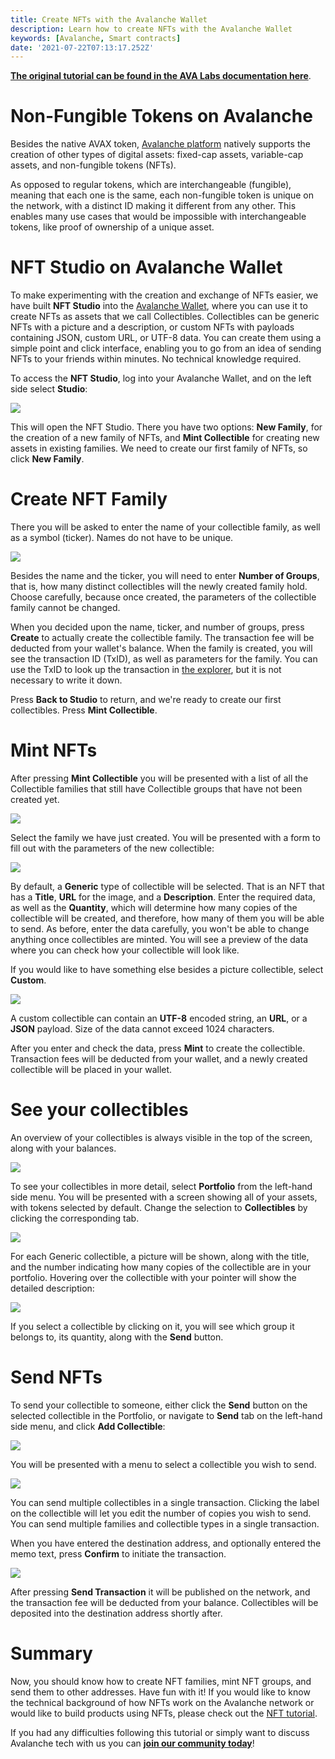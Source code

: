 ```yaml
---
title: Create NFTs with the Avalanche Wallet
description: Learn how to create NFTs with the Avalanche Wallet
keywords: [Avalanche, Smart contracts]
date: '2021-07-22T07:13:17.252Z'
---
```


[**The original tutorial can be found in the AVA Labs documentation here**](https://docs.avax.network/build/tutorials/smart-digital-assets/wallet-nft-studio).

# Non-Fungible Tokens on Avalanche

Besides the native AVAX token, [Avalanche platform](https://docs.avax.network/build/tutorials/platform) natively supports the creation of other types of digital assets: fixed-cap assets, variable-cap assets, and non-fungible tokens (NFTs).

As opposed to regular tokens, which are interchangeable (fungible), meaning that each one is the same, each non-fungible token is unique on the network, with a distinct ID making it different from any other. This enables many use cases that would be impossible with interchangeable tokens, like proof of ownership of a unique asset.

# NFT Studio on Avalanche Wallet

To make experimenting with the creation and exchange of NFTs easier, we have built **NFT Studio** into the [Avalanche Wallet](https://wallet.avax.network/), where you can use it to create NFTs as assets that we call Collectibles. Collectibles can be generic NFTs with a picture and a description, or custom NFTs with payloads containing JSON, custom URL, or UTF-8 data. You can create them using a simple point and click interface, enabling you to go from an idea of sending NFTs to your friends within minutes. No technical knowledge required.

To access the **NFT Studio**, log into your Avalanche Wallet, and on the left side select **Studio**:

![](./assets/avalanche-create-nfts-with-the-avalanche-wallet-image-1.png)

This will open the NFT Studio. There you have two options: **New Family**, for the creation of a new family of NFTs, and **Mint Collectible** for creating new assets in existing families. We need to create our first family of NFTs, so click **New Family**.

# Create NFT Family

There you will be asked to enter the name of your collectible family, as well as a symbol (ticker). Names do not have to be unique.

![](./assets/avalanche-create-nfts-with-the-avalanche-wallet-image-2.png)

Besides the name and the ticker, you will need to enter **Number of Groups**, that is, how many distinct collectibles will the newly created family hold. Choose carefully, because once created, the parameters of the collectible family cannot be changed.

When you decided upon the name, ticker, and number of groups, press **Create** to actually create the collectible family. The transaction fee will be deducted from your wallet's balance. When the family is created, you will see the transaction ID (TxID), as well as parameters for the family. You can use the TxID to look up the transaction in [the explorer](https://explorer.avax.network/), but it is not necessary to write it down.

Press **Back to Studio** to return, and we're ready to create our first collectibles. Press **Mint Collectible**.

# Mint NFTs

After pressing **Mint Collectible** you will be presented with a list of all the Collectible families that still have Collectible groups that have not been created yet.

![](./assets/avalanche-create-nfts-with-the-avalanche-wallet-image-3.png)

Select the family we have just created. You will be presented with a form to fill out with the parameters of the new collectible:

![](./assets/avalanche-create-nfts-with-the-avalanche-wallet-image-4.png)

By default, a **Generic** type of collectible will be selected. That is an NFT that has a **Title**, **URL** for the image, and a **Description**. Enter the required data, as well as the **Quantity**, which will determine how many copies of the collectible will be created, and therefore, how many of them you will be able to send. As before, enter the data carefully, you won't be able to change anything once collectibles are minted. You will see a preview of the data where you can check how your collectible will look like.

If you would like to have something else besides a picture collectible, select **Custom**.

![](./assets/avalanche-create-nfts-with-the-avalanche-wallet-image-5.png)

A custom collectible can contain an **UTF-8** encoded string, an **URL**, or a **JSON** payload. Size of the data cannot exceed 1024 characters.

After you enter and check the data, press **Mint** to create the collectible. Transaction fees will be deducted from your wallet, and a newly created collectible will be placed in your wallet.

# See your collectibles

An overview of your collectibles is always visible in the top of the screen, along with your balances.

![](./assets/avalanche-create-nfts-with-the-avalanche-wallet-image-6.png)

To see your collectibles in more detail, select **Portfolio** from the left-hand side menu. You will be presented with a screen showing all of your assets, with tokens selected by default. Change the selection to **Collectibles** by clicking the corresponding tab.

![](./assets/avalanche-create-nfts-with-the-avalanche-wallet-image-7.png)

For each Generic collectible, a picture will be shown, along with the title, and the number indicating how many copies of the collectible are in your portfolio. Hovering over the collectible with your pointer will show the detailed description:

![](./assets/avalanche-create-nfts-with-the-avalanche-wallet-image-8.png)

If you select a collectible by clicking on it, you will see which group it belongs to, its quantity, along with the **Send** button.

# Send NFTs

To send your collectible to someone, either click the **Send** button on the selected collectible in the Portfolio, or navigate to **Send** tab on the left-hand side menu, and click **Add Collectible**:

![](./assets/avalanche-create-nfts-with-the-avalanche-wallet-image-9.png)

You will be presented with a menu to select a collectible you wish to send.

![](./assets/avalanche-create-nfts-with-the-avalanche-wallet-image-10.png)

You can send multiple collectibles in a single transaction. Clicking the label on the collectible will let you edit the number of copies you wish to send. You can send multiple families and collectible types in a single transaction.

When you have entered the destination address, and optionally entered the memo text, press **Confirm** to initiate the transaction.

![](./assets/avalanche-create-nfts-with-the-avalanche-wallet-image-11.png)

After pressing **Send Transaction** it will be published on the network, and the transaction fee will be deducted from your balance. Collectibles will be deposited into the destination address shortly after.

# Summary

Now, you should know how to create NFT families, mint NFT groups, and send them to other addresses. Have fun with it! If you would like to know the technical background of how NFTs work on the Avalanche network or would like to build products using NFTs, please check out the [NFT tutorial](https://learn.figment.io/tutorials/creating-an-nft-part-1).

If you had any difficulties following this tutorial or simply want to discuss Avalanche tech with us you can [**join our community today**](https://discord.gg/fszyM7K)!
